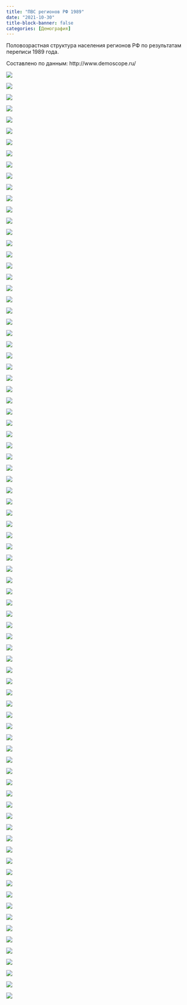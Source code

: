 ```yaml
---
title: "ПВС регионов РФ 1989"
date: "2021-10-30"
title-block-banner: false
categories: [Демография]
---
```


Половозрастная структура населения регионов РФ по результатам переписи 1989 года.

Составлено по данным: http://www.demoscope.ru/

![](images/%D0%90%D0%BB%D1%82%D0%B0%D0%B9%D1%81%D0%BA%D0%B8%D0%B9%20%D0%BA%D1%80%D0%B0%D0%B9_pyramid_1989-01.jpg)

![](images/%D0%90%D0%BC%D1%83%D1%80%D1%81%D0%BA%D0%B0%D1%8F%20%D0%BE%D0%B1%D0%BB%D0%B0%D1%81%D1%82%D1%8C_pyramid_1989-01.jpg)

![](images/%D0%90%D1%80%D1%85%D0%B0%D0%BD%D0%B3%D0%B5%D0%BB%D1%8C%D1%81%D0%BA%D0%B0%D1%8F%20%D0%BE%D0%B1%D0%BB%D0%B0%D1%81%D1%82%D1%8C%20+%20%D0%9D%D0%90%D0%9E_pyramid_1989-01.jpg)

![](images/%D0%90%D1%81%D1%82%D1%80%D0%B0%D1%85%D0%B0%D0%BD%D1%81%D0%BA%D0%B0%D1%8F%20%D0%BE%D0%B1%D0%BB%D0%B0%D1%81%D1%82%D1%8C_pyramid_1989-01.jpg)

![](images/%D0%91%D0%B5%D0%BB%D0%B3%D0%BE%D1%80%D0%BE%D0%B4%D1%81%D0%BA%D0%B0%D1%8F%20%D0%BE%D0%B1%D0%BB%D0%B0%D1%81%D1%82%D1%8C_pyramid_1989-01.jpg)

![](images/%D0%91%D1%80%D1%8F%D0%BD%D1%81%D0%BA%D0%B0%D1%8F%20%D0%BE%D0%B1%D0%BB%D0%B0%D1%81%D1%82%D1%8C_pyramid_1989-01.jpg)

![](images/%D0%92%D0%BB%D0%B0%D0%B4%D0%B8%D0%BC%D0%B8%D1%80%D1%81%D0%BA%D0%B0%D1%8F%20%D0%BE%D0%B1%D0%BB%D0%B0%D1%81%D1%82%D1%8C_pyramid_1989-01.jpg)

![](images/%D0%92%D0%BE%D0%BB%D0%B3%D0%BE%D0%B3%D1%80%D0%B0%D0%B4%D1%81%D0%BA%D0%B0%D1%8F%20%D0%BE%D0%B1%D0%BB%D0%B0%D1%81%D1%82%D1%8C_pyramid_1989-01.jpg)

![](images/%D0%92%D0%BE%D0%BB%D0%BE%D0%B3%D0%BE%D0%B4%D1%81%D0%BA%D0%B0%D1%8F%20%D0%BE%D0%B1%D0%BB%D0%B0%D1%81%D1%82%D1%8C_pyramid_1989-01.jpg)

![](images/%D0%92%D0%BE%D1%80%D0%BE%D0%BD%D0%B5%D0%B6%D1%81%D0%BA%D0%B0%D1%8F%20%D0%BE%D0%B1%D0%BB%D0%B0%D1%81%D1%82%D1%8C_pyramid_1989-01.jpg)

![](images/%D0%95%D0%B2%D1%80%D0%B5%D0%B9%D1%81%D0%BA%D0%B0%D1%8F%20%D0%B0%D0%B2%D1%82%D0%BE%D0%BD%D0%BE%D0%BC%D0%BD%D0%B0%D1%8F%20%D0%BE%D0%B1%D0%BB%D0%B0%D1%81%D1%82%D1%8C_pyramid_1989-01.jpg)

![](images/%D0%97%D0%B0%D0%B1%D0%B0%D0%B9%D0%BA%D0%B0%D0%BB%D1%8C%D1%81%D0%BA%D0%B8%D0%B9%20%D0%BA%D1%80%D0%B0%D0%B9_pyramid_1989-01.jpg)

![](images/%D0%98%D0%B2%D0%B0%D0%BD%D0%BE%D0%B2%D1%81%D0%BA%D0%B0%D1%8F%20%D0%BE%D0%B1%D0%BB%D0%B0%D1%81%D1%82%D1%8C_pyramid_1989-01.jpg)

![](images/%D0%98%D1%80%D0%BA%D1%83%D1%82%D1%81%D0%BA%D0%B0%D1%8F%20%D0%BE%D0%B1%D0%BB%D0%B0%D1%81%D1%82%D1%8C_pyramid_1989-01.jpg)

![](images/%D0%9A%D0%B0%D0%B1%D0%B0%D1%80%D0%B4%D0%B8%D0%BD%D0%BE-%D0%91%D0%B0%D0%BB%D0%BA%D0%B0%D1%80%D1%81%D0%BA%D0%B0%D1%8F%20%D0%A0%D0%B5%D1%81%D0%BF%D1%83%D0%B1%D0%BB%D0%B8%D0%BA%D0%B0_pyramid_1989-01.jpg)

![](images/%D0%9A%D0%B0%D0%BB%D0%B8%D0%B8%D0%BD%D0%B8%D0%B3%D1%80%D0%B0%D0%B4%D1%81%D0%BA%D0%B0%D1%8F%20%D0%BE%D0%B1%D0%BB%D0%B0%D1%81%D1%82%D1%8C_pyramid_1989-01.jpg)

![](images/%D0%9A%D0%B0%D0%BB%D1%83%D0%B6%D1%81%D0%BA%D0%B0%D1%8F%20%D0%BE%D0%B1%D0%BB%D0%B0%D1%81%D1%82%D1%8C_pyramid_1989-01.jpg)

![](images/%D0%9A%D0%B0%D0%BC%D1%87%D0%B0%D1%82%D1%81%D0%BA%D0%B0%D1%8F%20%D0%BE%D0%B1%D0%BB%D0%B0%D1%81%D1%82%D1%8C_pyramid_1989-01.jpg)

![](images/%D0%9A%D0%B5%D0%BC%D0%B5%D1%80%D0%BE%D0%B2%D1%81%D0%BA%D0%B0%D1%8F%20%D0%BE%D0%B1%D0%BB%D0%B0%D1%81%D1%82%D1%8C_pyramid_1989-01.jpg)

![](images/%D0%9A%D0%B8%D1%80%D0%BE%D0%B2%D1%81%D0%BA%D0%B0%D1%8F%20%D0%BE%D0%B1%D0%BB%D0%B0%D1%81%D1%82%D1%8C_pyramid_1989-01.jpg)

![](images/%D0%9A%D0%BE%D1%80%D1%8F%D0%BA%D1%81%D0%BA%D0%B8%D0%B9%20%D0%B0%D0%B2%D1%82%D0%BE%D0%BD%D0%BE%D0%BC%D0%BD%D1%8B%D0%B9%20%D0%BE%D0%BA%D1%80%D1%83%D0%B3_pyramid_1989-01.jpg)

![](images/%D0%9A%D0%BE%D1%81%D1%82%D1%80%D0%BE%D0%BC%D1%81%D0%BA%D0%B0%D1%8F%20%D0%BE%D0%B1%D0%BB%D0%B0%D1%81%D1%82%D1%8C_pyramid_1989-01.jpg)

![](images/%D0%9A%D1%80%D0%B0%D1%81%D0%BD%D0%BE%D0%B4%D0%B0%D1%80%D1%81%D0%BA%D0%B8%D0%B9%20%D0%BA%D1%80%D0%B0%D0%B9_pyramid_1989-01.jpg)

![](images/%D0%9A%D1%80%D0%B0%D1%81%D0%BD%D0%BE%D1%8F%D1%80%D1%81%D0%BA%D0%B8%D0%B9%20%D0%BA%D1%80%D0%B0%D0%B9_pyramid_1989-01.jpg)

![](images/%D0%9A%D1%83%D1%80%D0%B3%D0%B0%D0%BD%D1%81%D0%BA%D0%B0%D1%8F%20%D0%BE%D0%B1%D0%BB%D0%B0%D1%81%D1%82%D1%8C_pyramid_1989-01.jpg)

![](images/%D0%9A%D1%83%D1%80%D1%81%D0%BA%D0%B0%D1%8F%20%D0%BE%D0%B1%D0%BB%D0%B0%D1%81%D1%82%D1%8C_pyramid_1989-01.jpg)

![](images/%D0%9B%D0%B5%D0%BD%D0%B8%D0%BD%D0%B3%D1%80%D0%B0%D0%B4%D1%81%D0%BA%D0%B0%D1%8F%20%D0%BE%D0%B1%D0%BB%D0%B0%D1%81%D1%82%D1%8C_pyramid_1989-01.jpg)

![](images/%D0%9B%D0%B8%D0%BF%D0%B5%D1%86%D0%BA%D0%B0%D1%8F%20%D0%BE%D0%B1%D0%BB%D0%B0%D1%81%D1%82%D1%8C_pyramid_1989-01.jpg)

![](images/%D0%9C%D0%B0%D0%B3%D0%B0%D0%B4%D0%B0%D0%BD%D1%81%D0%BA%D0%B0%D1%8F%20%D0%BE%D0%B1%D0%BB%D0%B0%D1%81%D1%82%D1%8C_pyramid_1989-01.jpg)

![](images/%D0%9C%D0%BE%D1%81%D0%BA%D0%B2%D0%B0_pyramid_1989-01.jpg)

![](images/%D0%9C%D0%BE%D1%81%D0%BA%D0%BE%D0%B2%D1%81%D0%BA%D0%B0%D1%8F%20%D0%BE%D0%B1%D0%BB%D0%B0%D1%81%D1%82%D1%8C_pyramid_1989-01.jpg)

![](images/%D0%9C%D1%83%D1%80%D0%BC%D0%B0%D0%BD%D1%81%D0%BA%D0%B0%D1%8F%20%D0%BE%D0%B1%D0%BB%D0%B0%D1%81%D1%82%D1%8C_pyramid_1989-01.jpg)

![](images/%D0%9D%D0%B5%D0%BD%D0%B5%D1%86%D0%BA%D0%B8%D0%B9%20%D0%B0%D0%B2%D1%82%D0%BE%D0%BD%D0%BE%D0%BC%D0%BD%D1%8B%D0%B9%20%D0%BE%D0%BA%D1%80%D1%83%D0%B3_pyramid_1989-01.jpg)

![](images/%D0%9D%D0%B8%D0%B6%D0%B5%D0%B3%D0%BE%D1%80%D0%BE%D0%B4%D1%81%D0%BA%D0%B0%D1%8F%20%D0%BE%D0%B1%D0%BB%D0%B0%D1%81%D1%82%D1%8C_pyramid_1989-01.jpg)

![](images/%D0%9D%D0%BE%D0%B2%D0%B3%D0%BE%D1%80%D0%BE%D0%B4%D1%81%D0%BA%D0%B0%D1%8F%20%D0%BE%D0%B1%D0%BB%D0%B0%D1%81%D1%82%D1%8C_pyramid_1989-01.jpg)

![](images/%D0%9D%D0%BE%D0%B2%D0%BE%D1%81%D0%B8%D0%B1%D0%B8%D1%80%D1%81%D0%BA%D0%B0%D1%8F%20%D0%BE%D0%B1%D0%BB%D0%B0%D1%81%D1%82%D1%8C_pyramid_1989-01.jpg)

![](images/%D0%9E%D0%BC%D1%81%D0%BA%D0%B0%D1%8F%20%D0%BE%D0%B1%D0%BB%D0%B0%D1%81%D1%82%D1%8C_pyramid_1989-01.jpg)

![](images/%D0%9E%D1%80%D0%B5%D0%BD%D0%B1%D1%83%D1%80%D0%B3%D1%81%D0%BA%D0%B0%D1%8F%20%D0%BE%D0%B1%D0%BB%D0%B0%D1%81%D1%82%D1%8C_pyramid_1989-01.jpg)

![](images/%D0%9E%D1%80%D0%BB%D0%BE%D0%B2%D1%81%D0%BA%D0%B0%D1%8F%20%D0%BE%D0%B1%D0%BB%D0%B0%D1%81%D1%82%D1%8C_pyramid_1989-01.jpg)

![](images/%D0%9F%D0%B5%D0%BD%D0%B7%D0%B5%D0%BD%D1%81%D0%BA%D0%B0%D1%8F%20%D0%BE%D0%B1%D0%BB%D0%B0%D1%81%D1%82%D1%8C_pyramid_1989-01.jpg)

![](images/%D0%9F%D0%B5%D1%80%D0%BC%D1%81%D0%BA%D0%B8%D0%B9%20%D0%BA%D1%80%D0%B0%D0%B9_pyramid_1989-01.jpg)

![](images/%D0%9F%D1%80%D0%B8%D0%BC%D0%BE%D1%80%D1%81%D0%BA%D0%B8%D0%B9%20%D0%BA%D1%80%D0%B0%D0%B9_pyramid_1989-01.jpg)

![](images/%D0%9F%D1%81%D0%BA%D0%BE%D0%B2%D1%81%D0%BA%D0%B0%D1%8F%20%D0%BE%D0%B1%D0%BB%D0%B0%D1%81%D1%82%D1%8C_pyramid_1989-01.jpg)

![](images/%D0%A0%D0%B5%D1%81%D0%BF%D1%83%D0%B1%D0%BB%D0%B8%D0%BA%D0%B0%20%D0%90%D0%B4%D1%8B%D0%B3%D0%B5%D1%8F_pyramid_1989-01.jpg)

![](images/%D0%A0%D0%B5%D1%81%D0%BF%D1%83%D0%B1%D0%BB%D0%B8%D0%BA%D0%B0%20%D0%90%D0%BB%D1%82%D0%B0%D0%B9_pyramid_1989-01.jpg)

![](images/%D0%A0%D0%B5%D1%81%D0%BF%D1%83%D0%B1%D0%BB%D0%B8%D0%BA%D0%B0%20%D0%91%D0%B0%D1%88%D0%BA%D0%B8%D1%80%D0%B8%D1%8F_pyramid_1989-01.jpg)

![](images/%D0%A0%D0%B5%D1%81%D0%BF%D1%83%D0%B1%D0%BB%D0%B8%D0%BA%D0%B0%20%D0%91%D1%83%D1%80%D1%8F%D1%82%D0%B8%D1%8F_pyramid_1989-01.jpg)

![](images/%D0%A0%D0%B5%D1%81%D0%BF%D1%83%D0%B1%D0%BB%D0%B8%D0%BA%D0%B0%20%D0%94%D0%B0%D0%B3%D0%B5%D1%81%D1%82%D0%B0%D0%BD_pyramid_1989-01.jpg)

![](images/%D0%A0%D0%B5%D1%81%D0%BF%D1%83%D0%B1%D0%BB%D0%B8%D0%BA%D0%B0%20%D0%9A%D0%B0%D1%80%D0%B0%D1%87%D0%B0%D0%B5%D0%B2%D0%BE-%D0%A7%D0%B5%D1%80%D0%BA%D0%B5%D1%81%D1%81%D0%B8%D1%8F_pyramid_1989-01.jpg)

![](images/%D0%A0%D0%B5%D1%81%D0%BF%D1%83%D0%B1%D0%BB%D0%B8%D0%BA%D0%B0%20%D0%9A%D0%B0%D1%80%D0%B5%D0%BB%D0%B8%D1%8F_pyramid_1989-01.jpg)

![](images/%D0%A0%D0%B5%D1%81%D0%BF%D1%83%D0%B1%D0%BB%D0%B8%D0%BA%D0%B0%20%D0%9A%D0%BE%D0%BC%D0%B8_pyramid_1989-01.jpg)

![](images/%D0%A0%D0%B5%D1%81%D0%BF%D1%83%D0%B1%D0%BB%D0%B8%D0%BA%D0%B0%20%D0%9C%D0%B0%D1%80%D0%B8%D0%B9%20%D0%AD%D0%BB_pyramid_1989-01.jpg)

![](images/%D0%A0%D0%B5%D1%81%D0%BF%D1%83%D0%B1%D0%BB%D0%B8%D0%BA%D0%B0%20%D0%9C%D0%BE%D1%80%D0%B4%D0%BE%D0%B2%D0%B8%D1%8F_pyramid_1989-01.jpg)

![](images/%D0%A0%D0%B5%D1%81%D0%BF%D1%83%D0%B1%D0%BB%D0%B8%D0%BA%D0%B0%20%D0%A1%D0%B5%D0%B2%D0%B5%D1%80%D0%BD%D0%B0%D1%8F%20%D0%9E%D1%81%D0%B5%D1%82%D0%B8%D1%8F%20-%20%D0%90%D0%BB%D0%B0%D0%BD%D0%B8%D1%8F_pyramid_1989-01.jpg)

![](images/%D0%A0%D0%B5%D1%81%D0%BF%D1%83%D0%B1%D0%BB%D0%B8%D0%BA%D0%B0%20%D0%A2%D0%B0%D1%82%D0%B0%D1%80%D1%81%D1%82%D0%B0%D0%BD_pyramid_1989-01.jpg)

![](images/%D0%A0%D0%B5%D1%81%D0%BF%D1%83%D0%B1%D0%BB%D0%B8%D0%BA%D0%B0%20%D0%A2%D1%8B%D0%B2%D0%B0_pyramid_1989-01.jpg)

![](images/%D0%A0%D0%B5%D1%81%D0%BF%D1%83%D0%B1%D0%BB%D0%B8%D0%BA%D0%B0%20%D0%A3%D0%B4%D0%BC%D1%83%D1%80%D1%82%D0%B8%D1%8F_pyramid_1989-01.jpg)

![](images/%D0%A0%D0%B5%D1%81%D0%BF%D1%83%D0%B1%D0%BB%D0%B8%D0%BA%D0%B0%20%D0%A5%D0%B0%D0%BA%D0%B0%D1%81%D0%B8%D1%8F_pyramid_1989-01.jpg)

![](images/%D0%A0%D0%B5%D1%81%D0%BF%D1%83%D0%B1%D0%BB%D0%B8%D0%BA%D0%B0%20%D0%A7%D0%B5%D1%87%D0%BD%D1%8F_pyramid_1989-01.jpg)

![](images/%D0%A0%D0%B5%D1%81%D0%BF%D1%83%D0%B1%D0%BB%D0%B8%D0%BA%D0%B0%20%D0%A7%D1%83%D0%B2%D0%B0%D1%88%D0%B8%D1%8F_pyramid_1989-01.jpg)

![](images/%D0%A0%D0%B5%D1%81%D0%BF%D1%83%D0%B1%D0%BB%D0%B8%D0%BA%D0%B0%20%D0%AF%D0%BA%D1%83%D1%82%D0%B8%D1%8F_pyramid_1989-01.jpg)

![](images/%D0%A0%D0%B5%D1%81%D0%BF%D1%83%D0%B1%D0%BB%D0%BA%D0%B0%20%D0%9A%D0%B0%D0%BB%D0%BC%D1%8B%D0%BA%D0%B8%D1%8F_pyramid_1989-01.jpg)

![](images/%D0%A0%D0%BE%D1%81%D1%82%D0%BE%D0%B2%D1%81%D0%BA%D0%B0%D1%8F%20%D0%BE%D0%B1%D0%BB%D0%B0%D1%81%D1%82%D1%8C_pyramid_1989-01.jpg)

![](images/%D0%A0%D1%8F%D0%B7%D0%B0%D0%BD%D1%81%D0%BA%D0%B0%D1%8F%20%D0%BE%D0%B1%D0%BB%D0%B0%D1%81%D1%82%D1%8C_pyramid_1989-01.jpg)

![](images/%D0%A1%D0%B0%D0%BC%D0%B0%D1%80%D1%81%D0%BA%D0%B0%D1%8F%20%D0%BE%D0%B1%D0%BB%D0%B0%D1%81%D1%82%D1%8C_pyramid_1989-01.jpg)

![](images/%D0%A1%D0%B0%D0%BD%D0%BA%D1%82-%D0%9F%D0%B5%D1%82%D0%B5%D1%80%D0%B1%D1%83%D1%80%D0%B3_pyramid_1989-01.jpg)

![](images/%D0%A1%D0%B0%D1%80%D0%B0%D1%82%D0%BE%D0%B2%D1%81%D0%BA%D0%B0%D1%8F%20%D0%BE%D0%B1%D0%BB%D0%B0%D1%81%D1%82%D1%8C_pyramid_1989-01.jpg)

![](images/%D0%A1%D0%B0%D1%85%D0%B0%D0%BB%D0%B8%D0%BD%D1%81%D0%BA%D0%B0%D1%8F%20%D0%BE%D0%B1%D0%BB%D0%B0%D1%81%D1%82%D1%8C_pyramid_1989-01.jpg)

![](images/%D0%A1%D0%B2%D0%B5%D1%80%D0%B4%D0%BB%D0%BE%D0%B2%D1%81%D0%BA%D0%B0%D1%8F%20%D0%BE%D0%B1%D0%BB%D0%B0%D1%81%D1%82%D1%8C_pyramid_1989-01.jpg)

![](images/%D0%A1%D0%BC%D0%BE%D0%BB%D0%B5%D0%BD%D1%81%D0%BA%D0%B0%D1%8F%20%D0%BE%D0%B1%D0%BB%D0%B0%D1%81%D1%82%D1%8C_pyramid_1989-01.jpg)

![](images/%D0%A1%D1%82%D0%B0%D0%B2%D1%80%D0%BE%D0%BF%D0%BE%D0%BB%D1%8C%D1%81%D0%BA%D0%B8%D0%B9%20%D0%BA%D1%80%D0%B0%D0%B9_pyramid_1989-01.jpg)

![](images/%D0%A2%D0%B0%D0%BC%D0%B1%D0%BE%D0%B2%D1%81%D0%BA%D0%B0%D1%8F%20%D0%BE%D0%B1%D0%BB%D0%B0%D1%81%D1%82%D1%8C_pyramid_1989-01.jpg)

![](images/%D0%A2%D0%B2%D0%B5%D1%80%D1%81%D0%BA%D0%B0%D1%8F%20%D0%BE%D0%B1%D0%BB%D0%B0%D1%81%D1%82%D1%8C_pyramid_1989-01.jpg)

![](images/%D0%A2%D0%BE%D0%BC%D1%81%D0%BA%D0%B0%D1%8F%20%D0%BE%D0%B1%D0%BB%D0%B0%D1%81%D1%82%D1%8C_pyramid_1989-01.jpg)

![](images/%D0%A2%D1%83%D0%BB%D1%8C%D1%81%D0%BA%D0%B0%D1%8F%20%D0%BE%D0%B1%D0%BB%D0%B0%D1%81%D1%82%D1%8C_pyramid_1989-01.jpg)

![](images/%D0%A2%D1%8E%D0%BC%D0%B5%D0%BD%D1%81%D0%BA%D0%B0%D1%8F%20%D0%BE%D0%B1%D0%BB%D0%B0%D1%81%D1%82%D1%8C_pyramid_1989-01.jpg)

![](images/%D0%A3%D0%BB%D1%8C%D1%8F%D0%BD%D0%BE%D0%B2%D1%81%D0%BA%D0%B0%D1%8F%20%D0%BE%D0%B1%D0%BB%D0%B0%D1%81%D1%82%D1%8C_pyramid_1989-01.jpg)

![](images/%D0%A5%D0%B0%D0%B1%D0%B0%D1%80%D0%BE%D0%B2%D1%81%D0%BA%D0%B8%D0%B9%20%D0%BA%D1%80%D0%B0%D0%B9_pyramid_1989-01.jpg)

![](images/%D0%A5%D0%B0%D0%BD%D1%82%D1%8B-%D0%9C%D0%B0%D0%BD%D1%81%D0%B8%D0%B9%D1%81%D0%BA%D0%B8%D0%B9%20%D0%B0%D0%B2%D1%82%D0%BE%D0%BD%D0%BE%D0%BC%D0%BD%D1%8B%D0%B9%20%D0%BE%D0%BA%D1%80%D1%83%D0%B3_pyramid_1989-01.jpg)

![](images/%D0%A7%D0%B5%D0%BB%D1%8F%D0%B1%D0%B8%D0%BD%D1%81%D0%BA%D0%B0%D1%8F%20%D0%BE%D0%B1%D0%BB%D0%B0%D1%81%D1%82%D1%8C_pyramid_1989-01.jpg)

![](images/%D0%A7%D1%83%D0%BA%D0%BE%D1%82%D1%81%D0%BA%D0%B8%D0%B9%20%D0%B0%D0%B2%D1%82%D0%BE%D0%BD%D0%BE%D0%BC%D0%BD%D1%8B%D0%B9%20%D0%BE%D0%BA%D1%80%D1%83%D0%B3_pyramid_1989-01.jpg)

![](images/%D0%AF%D0%BC%D0%B0%D0%BB%D0%BE-%D0%9D%D0%B5%D0%BD%D0%B5%D1%86%D0%BA%D0%B8%D0%B9%20%D0%B0%D0%B2%D1%82%D0%BE%D0%BD%D0%BE%D0%BC%D0%BD%D1%8B%D0%B9%20%D0%BE%D0%BA%D1%80%D1%83%D0%B3_pyramid_1989-01.jpg)

![](images/%D0%AF%D1%80%D0%BE%D1%81%D0%BB%D0%B0%D0%B2%D1%81%D0%BA%D0%B0%D1%8F%20%D0%BE%D0%B1%D0%BB%D0%B0%D1%81%D1%82%D1%8C_pyramid_1989-01.jpg)
